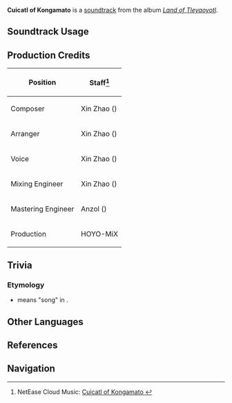 {{Stub|production credits}}
{{Soundtrack Infobox
|image          = Land of Tleyaoyotl.png
|album          = Land of Tleyaoyotl
|disc           = 1
|number         = 18
|featured       = 
|featured2      = 
|featured3      = 
|featured_disc  = 
|featured_disc2 = 
|featured_disc3 = 
|youtube_id     = D6UMX5S6X8c
|spotify_id     = 2tD1fhyU47J7X01uyti0R4
|previous       = Sifu Moto
|next           = Makani 'olu'olu
}}
'''Cuicatl of Kongamato''' is a [[soundtrack]] from the album ''[[Land of Tleyaoyotl]]''.

==Soundtrack Usage==
{{Soundtrack Usage
|location          = 
|quest             = The Last Turnfire Night//surface during Turnfire Night ceremony
|domain            = 
|eventgameplay     = 
|special_displayed = 
|special           = 
|teapot            = 
|mediaoriginal     =
}}
<!--
==Other Arrangements==
{{Files by Category Gallery|Media Using an Unreleased Arrangement of {{subst:#titleparts:{{subst:PAGENAME}}}} Soundtrack}}
-->
==Production Credits==
{| class="wikitable"
! Position
! Staff<ref>NetEase Cloud Music: [https://music.163.com/#/song?id=2635292779 Cuicatl of Kongamato {{zh|山王的回火颂}}]</ref>
|-
! Composer
| Xin Zhao ({{zh|赵鑫}})
|-
! Arranger
| Xin Zhao ({{zh|赵鑫}})
|-
! Voice
| Xin Zhao ({{zh|赵鑫}})
|-
! Mixing Engineer
| Xin Zhao ({{zh|赵鑫}})
|-
! Mastering Engineer
| Anzol ({{zh|鸦雀有声}})
|-
! Production
| HOYO-MiX
|}

<!--
==Gallery==
<gallery>
</gallery>
-->

==Trivia==
===Etymology===
* ''{{wt|cuicatl|Cuicatl}}'' means "song" in {{w|Nahuatl}}.

==Other Languages==
{{Other Languages
|en       = Cuicatl of Kongamato
|zhs      = 
|zhs_rm   = 
|zht      = 
|zht_rm   = 
|zh_tl    = 
|ja       = 山の王のクイカトル
|ja_rm    = Yama no Ou no Kuikatoru
|ja_tl    = Mountain King's Cuicatl
}}

==References==
{{Reflist}}

==Navigation==
{{Soundtrack Navbox|Land of Tleyaoyotl}}